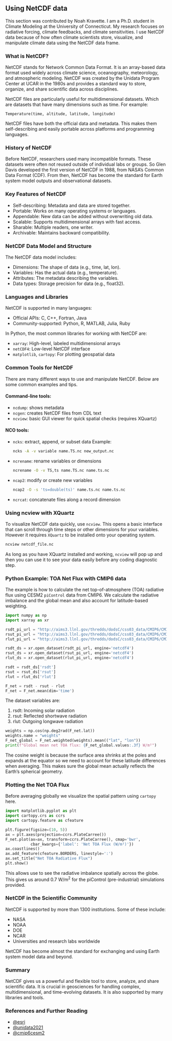 ## Using NetCDF data

This section was contributed by Noah Kravette. I am a Ph.D. student in Climate Modeling at the University of Connecticut. My research focuses on radiative forcing, climate feedbacks, and climate sensitivities. I use NetCDF data because of how often climate scientists store, visualize, and manipulate climate data using the NetCDF data frame.

### What is NetCDF?

NetCDF stands for Network Common Data Format. It is an array-based data format used widely across climate science, oceanography, meteorology, and atmospheric modeling. NetCDF was created by the Unidata Program Center at UCAR in the 1980s and provides a standard way to store, organize, and share scientific data across disciplines.

NetCDF files are particularly useful for multidimensional datasets. Which are datasets that have many dimensions such as time. For example:

```none
Temperature(time, altitude, latitude, longitude)
```

NetCDF files have both the official data and metadata. This makes them self-describing and easily portable across platforms and programming languages.

### History of NetCDF

Before NetCDF, researchers used many incompatible formats. These datasets were often not reused outside of individual labs or groups. So Glen Davis developed the first version of NetCDF in 1988, from NASA’s Common Data Format (CDF). From then, NetCDF has become the standard for Earth system model outputs and observational datasets.

### Key Features of NetCDF

- Self-describing: Metadata and data are stored together.
- Portable: Works on many operating systems or languages.
- Appendable: New data can be added without overwriting old data.
- Scalable: Supports multidimensional arrays with fast access.
- Sharable: Multiple readers, one writer.
- Archivable: Maintains backward compatibility.

### NetCDF Data Model and Structure

The NetCDF data model includes:

- Dimensions: The shape of data (e.g., time, lat, lon).
- Variables: Has the actual data (e.g., temperature).
- Attributes: The metadata describing the variables.
- Data types: Storage precision for data (e.g., float32).


### Languages and Libraries

NetCDF is supported in many languages:

- Official APIs: C, C++, Fortran, Java
- Community-supported: Python, R, MATLAB, Julia, Ruby

In Python, the most common libraries for working with NetCDF are:

- `xarray`: High-level, labeled multidimensional arrays
- `netCDF4`: Low-level NetCDF interface
- `matplotlib`, `cartopy`: For plotting geospatial data

### Common Tools for NetCDF

There are many different ways to use and manipulate NetCDF. Below are some common examples and tips.

#### Command-line tools:

- `ncdump`: shows metadata
- `ncgen`: creates NetCDF files from CDL text
- `ncview`: basic GUI viewer for quick spatial checks (requires XQuartz)

#### NCO tools:

- `ncks`: extract, append, or subset data
  Example:
  ```bash
  ncks -A -v variable name.TS.nc new_output.nc
  ```

- `ncrename`: rename variables or dimensions
  ```bash
  ncrename -O -v TS,ts name.TS.nc name.ts.nc
  ```

- `ncap2`: modify or create new variables
  ```bash
  ncap2 -O -s 'ts=double(ts)' name.ts.nc name.ts.nc
  ```

- `ncrcat`: concatenate files along a record dimension

### Using ncview with XQuartz

To visualize NetCDF data quickly, use `ncview`. This opens a basic interface that can scroll through time steps or other dimensions for your variables. However it requires `XQuartz` to be installed onto your operating system. 

```bash
ncview netcdf_file.nc
```

As long as you have XQuartz installed and working, `ncview` will pop up and then you can use it to see your data easily before any coding diagnostic step. 

### Python Example: TOA Net Flux with CMIP6 data

The example is how to calculate the net top-of-atmosphere (TOA) radiative flux using CESM2 `piControl` data from CMIP6. We calculate the radiative imbalance and the global mean and also account for latitude-based weighting. 

```python
import numpy as np
import xarray as xr

rsdt_pi_url = "http://aims3.llnl.gov/thredds/dodsC/css03_data/CMIP6/CMIP/NCAR/CESM2/piControl/r1i1p1f1/Amon/rsdt/gn/v20190320/rsdt_Amon_CESM2_piControl_r1i1p1f1_gn_000101-009912.nc"
rsut_pi_url = "http://aims3.llnl.gov/thredds/dodsC/css03_data/CMIP6/CMIP/NCAR/CESM2/piControl/r1i1p1f1/Amon/rsut/gn/v20190320/rsut_Amon_CESM2_piControl_r1i1p1f1_gn_000101-009912.nc"
rlut_pi_url = "http://aims3.llnl.gov/thredds/dodsC/css03_data/CMIP6/CMIP/NCAR/CESM2/piControl/r1i1p1f1/Amon/rlut/gn/v20190320/rlut_Amon_CESM2_piControl_r1i1p1f1_gn_000101-009912.nc"

rsdt_ds = xr.open_dataset(rsdt_pi_url, engine='netcdf4')
rsut_ds = xr.open_dataset(rsut_pi_url, engine='netcdf4')
rlut_ds = xr.open_dataset(rlut_pi_url, engine='netcdf4')

rsdt = rsdt_ds['rsdt']
rsut = rsut_ds['rsut']
rlut = rlut_ds['rlut']

F_net = rsdt - rsut - rlut
F_net = F_net.mean(dim='time')
```

The dataset variables are:

1. rsdt: Incoming solar radiation
2. rsut: Reflected shortwave radiation
3. rlut: Outgoing longwave radiation

```python
weights = np.cos(np.deg2rad(F_net.lat))
weights.name = "weights"
F_net_global = F_net.weighted(weights).mean(("lat", "lon"))
print(f"Global mean net TOA flux: {F_net_global.values:.3f} W/m²")
```

The cosine weight is because the surface area shrinks at the poles and expands at the equator so we need to account for these latitude differences when averaging. This makes sure the global mean actually reflects the Earth’s spherical geometry.

### Plotting the Net TOA Flux

Before averaging globally we visualize the spatial pattern using `cartopy` here.

```python
import matplotlib.pyplot as plt
import cartopy.crs as ccrs
import cartopy.feature as cfeature

plt.figure(figsize=(10, 5))
ax = plt.axes(projection=ccrs.PlateCarree())
F_net.plot(ax=ax, transform=ccrs.PlateCarree(), cmap='bwr',
           cbar_kwargs={'label': 'Net TOA Flux (W/m²)'})
ax.coastlines()
ax.add_feature(cfeature.BORDERS, linestyle=':')
ax.set_title("Net TOA Radiative Flux")
plt.show()
```

This allows use to see the radiative imbalance spatially across the globe. This gives us around 0.7 W/m$^2$ for the piControl (pre-industrial) simulations provided.

### NetCDF in the Scientific Community

NetCDF is supported by more than 1300 institutions. Some of these include:

- NASA
- NOAA
- DOE
- NCAR
- Universities and research labs worldwide

NetCDF has become almost the standard for exchanging and using Earth system model data and beyond.

### Summary

NetCDF gives us a powerful and flexible tool to store, analyze, and share scientific data. It is crucial in geosciences for handling complex, multidimensional, and time-evolving datasets. It is also supported by many libraries and tools. 

### References and Further Reading

- [@esri](https://pro.arcgis.com/en/pro-app/latest/help/data/multidimensional/fundamentals-of-netcdf-data-storage.htm)
- [@unidata2021](https://docs.unidata.ucar.edu/nug/2.0-draft/enhanced_data_model.html)
- [@cmip6cesm2](https://aims2.llnl.gov/search/cmip6/?mip_era=CMIP6&activity_id=CMIP&institution_id=NCAR&source_id=CESM2-FV2&experiment_id=piControl)


